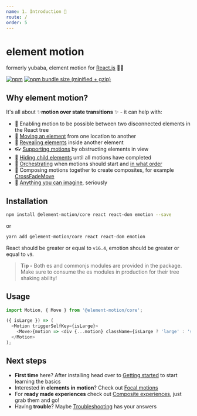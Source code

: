 ```yaml
---
name: 1. Introduction 📖
route: /
order: 5
---
```



# element motion

formerly yubaba, element motion for [React.js](https://reactjs.org/) 💨✨

[![npm](https://img.shields.io/npm/v/@element-motion/core.svg)](https://www.npmjs.com/package/@element-motion/core) [![npm bundle size (minified + gzip)](https://badgen.net/bundlephobia/minzip/@element-motion/core)](https://bundlephobia.com/result?p=@element-motion/core)

<EmailChain />

## Why element motion?

It's all about ✨**motion over state transitions** ✨ - it can help with:

- 📴 Enabling motion to be possible between two disconnected elements in the React tree
- 🚚 [Moving an element](/move) from one location to another
- 💨 [Revealing elements](/focal-reveal-move) inside another element
- 👓 [Supporting motions](/supporting-motions) by obstructing elements in view
- 🤫 [Hiding child elements](/advanced-usage#delay-showing-content-until-all-motions-have-finished) until all motions have completed
- 🔢 [Orchestrating](/advanced-usage#wait-for-the-previous-motion-to-finish-before-starting-the-next) when motions should start and [in what order](/advanced-usage#controlling-in-what-order-motions-should-execute)
- 📝 Composing motions together to create composites, for example [CrossFadeMove](/cross-fade-move)
- 🤯 [Anything you can imagine](/custom-motions), seriously

## Installation

```bash
npm install @element-motion/core react react-dom emotion --save
```

or

```bash
yarn add @element-motion/core react react-dom emotion
```

React should be greater or equal to `v16.4`, emotion should be greater or equal to `v9`.

> **Tip -** Both es and commonjs modules are provided in the package.
> Make sure to consume the es modules in production for their tree shaking ability!

## Usage

```js
import Motion, { Move } from '@element-motion/core';

({ isLarge }) => (
  <Motion triggerSelfKey={isLarge}>
    <Move>{motion => <div {...motion} className={isLarge ? 'large' : 'small'} />}</Move>
  </Motion>
);
```

## Next steps

- **First time** here? After installing head over to [Getting started](/getting-started) to start learning the basics
- Interested in **elements in motion**? Check out [Focal motions](/focal-motions)
- For **ready made experiences** check out [Composite experiences](/composite-experiences), just grab them and go!
- Having **trouble**? Maybe [Troubleshooting](/troubleshooting) has your answers
